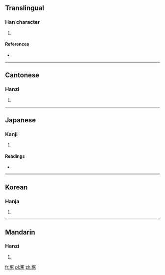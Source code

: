 ==Translingual==

===Han character===
{{Han char|rn=40|rad=宀|as=13|sn=16|four=3022<sub>7</sub>|canj=十人土尸 (JOGS)}}

# {{defn|Han|sort=宀13}}

====References====
* {{Han ref|kx=0292.160|dkj=07343|dj=0579.040|hdz=20954.010|uh=5BEF|ud=23535|bh=E95D|bd=59741}}

----

==Cantonese==

===Hanzi===
{{yue-hanzi|jyut=|y=jeun3}}

# {{defn|Cantonese|sort=宀13}}

----

==Japanese==

===Kanji===
{{ja-kanji|grade=|rs=宀13}}

# {{defn|Japanese|sort=宀13}}

====Readings====
* {{ja-readings|on=[[しゅん]] (shun)|kun=[[あつめる]] (atsumeru), [[あつまる]] (atsumaru), [[すぐれる]] (sugureru)}}

----

==Korean==

===Hanja===
{{ko-hanja|hangeul=준|rv=jun|mr=chun}}

# {{defn|Korean|sort=宀13}}

----

==Mandarin==

===Hanzi===
{{cmn-hanzi|pin=[[jùn]] ([[jun4]])|wg=chün<sup>4</sup>}}

# {{defn|Mandarin|sort=宀13}}

[[fr:寯]]
[[pl:寯]]
[[zh:寯]]